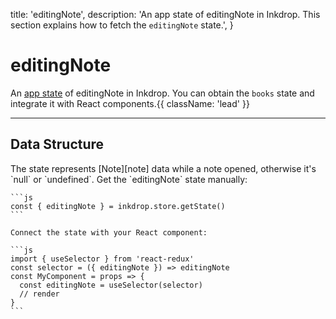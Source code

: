   title: 'editingNote',
  description: 'An app state of editingNote in Inkdrop. This section explains how to fetch the `editingNote` state.',
}

# editingNote

An [app state](/guides/flux-architecture) of editingNote in Inkdrop.
You can obtain the `books` state and integrate it with React components.{{ className: 'lead' }}


---

## Data Structure

<Row>
  <Col>
    <Properties>
      <Property name="all" type="Book[]">
        The state represents [Note][note] data while a note opened, otherwise it's `null` or `undefined`.
      </Property>
    </Properties>
  </Col>
  <Col sticky>
    Get the `editingNote` state manually:

    ```js
    const { editingNote } = inkdrop.store.getState()
    ```

    Connect the state with your React component:

    ```js
    import { useSelector } from 'react-redux'
    const selector = ({ editingNote }) => editingNote
    const MyComponent = props => {
      const editingNote = useSelector(selector)
      // render
    }
    ```
  </Col>
</Row>

[note]: /reference/data-models#a-nameresource-notenotea
